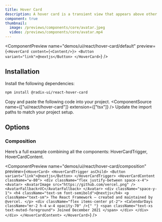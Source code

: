 ```yaml
---
title: Hover Card
description: A hover card is a transient view that appears above other content on the screen when a user hovers over a control.
component: true
thumbnail:
  image: /previews/components/core/avatar.jpeg
  video: /previews/components/core/avatar.mp4
---
```


<ComponentPreview
  name="demos/ui/react/hover-card/default"
  preview={`<HoverCard content={<Content/>}>
    <Button variant="link">@nextjs</Button>
</HoverCard>`}
/>

## Installation

<Steps>
<Step>Install the following dependencies:</Step>

```bash
npm install @radix-ui/react-hover-card
```
  <Step>Copy and paste the following code into your project.</Step>
  <ComponentSource name={["ui/react/hover-card"]} extension={["tsx"]} />
  <Step>Update the import paths to match your project setup.</Step>
</Steps>

## Options

### Composition

Here’s a full example combining all the components: HoverCardTrigger, HoverCardContent.

<ComponentPreview name="demos/ui/react/hover-card/composition" 
preview={`<HoverCard>
  <HoverCardTrigger asChild>
    <Button variant="link">@nextjs</Button>
  </HoverCardTrigger>
  <HoverCardContent className="w-80">
    <div className="flex justify-between space-x-4">
      <Avatar>
        <AvatarImage src="https://github.com/vercel.png" />
        <AvatarFallback>VC</AvatarFallback>
      </Avatar>
      <div className="space-y-1">
        <h4 className="text-sm font-semibold">@nextjs</h4>
        <p className="text-sm">
          The React Framework – created and maintained by @vercel.
        </p>
        <div className="flex items-center pt-2">
          <CalendarDays className="mr-2 h-4 w-4 opacity-70" />{" "}
          <span className="text-xs text-muted-foreground">
            Joined December 2021
          </span>
        </div>
      </div>
    </div>
  </HoverCardContent>
</HoverCard>`} 
/>
